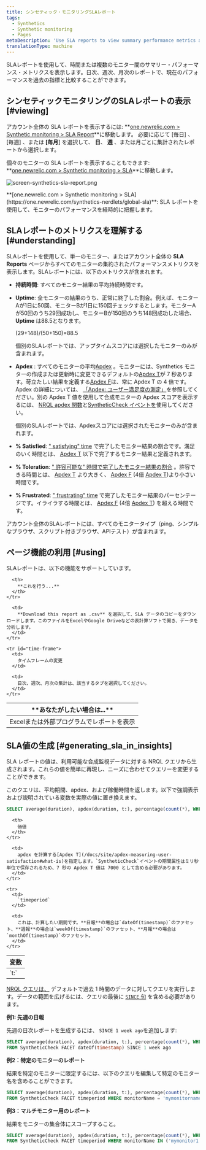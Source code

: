 ```yaml
---
title: シンセティック・モニタリングSLAレポート
tags:
  - Synthetics
  - Synthetic monitoring
  - Pages
metaDescription: 'Use SLA reports to view summary performance metrics across all your monitors, and to compare your current performance to historical metrics.'
translationType: machine
---
```



SLAレポートを使用して、時間または複数のモニター間のサマリー・パフォーマンス・メトリクスを表示します。日次、週次、月次のレポートで、現在のパフォーマンスを過去の指標と比較することができます。

## シンセティックモニタリングのSLAレポートの表示 [#viewing]

アカウント全体の SLA レポートを表示するには: **[one.newrelic.com > Synthetic monitoring > SLA Report](https://one.newrelic.com/synthetics-nerdlets/global-sla)**に移動します。 必要に応じて \[毎日] 、 \[毎週] 、または **\[毎月**] を選択して、 **日**、 **週** 、または月ごとに集計されたレポートから選択します。

個々のモニターの SLA レポートを表示することもできます: **[one.newrelic.com > Synthetic monitoring > SLA](https://one.newrelic.com/synthetics-nerdlets/global-sla)**に移動します。

<img
  title="screen-synthetics-sla-report.png"
  alt="screen-synthetics-sla-report.png"
  src={syntheticSLAReport}
/>

<figcaption>
  **[one.newrelic.com > Synthetic monitoring > SLA](https://one.newrelic.com/synthetics-nerdlets/global-sla)**: SLA レポートを使用して、モニターのパフォーマンスを経時的に把握します。
</figcaption>

## SLAレポートのメトリクスを理解する [#understanding]

SLAレポートを使用して、単一のモニター、またはアカウント全体の **SLA Reports** ページからすべてのモニターの集約されたパフォーマンスメトリクスを表示します。SLAレポートには、以下のメトリクスが含まれます。

* **持続時間**: すべてのモニター結果の平均持続時間です。

* **Uptime**: 全モニターの結果のうち、正常に終了した割合。例えば、モニターAが1日に50回、モニターBが1日に150回チェックするとします。モニターAが50回のうち29回成功し、モニターBが150回のうち148回成功した場合、 **Uptime** は88.5となります。

  (29+148)/(50+150)=88.5

  個別のSLAレポートでは、アップタイムスコアには選択したモニターのみが含まれます。

* **Apdex** : すべてのモニターの平均[Apdex](/docs/apm/new-relic-apm/apdex/apdex-measuring-user-satisfaction) 。モニターには、Synthetics モニターの作成または更新時に変更できるデフォルトの[Apdex T](/docs/apm/new-relic-apm/getting-started/glossary#apdex_t)が 7 秒あります。苛立たしい結果を定義する[Apdex F](/docs/apm/new-relic-apm/getting-started/glossary#apdex_f)は、常に Apdex T の 4 倍です。Apdex の詳細については、 [「Apdex: ユーザー満足度の測定」](/docs/apm/new-relic-apm/apdex/apdex-measuring-user-satisfaction)を参照してください。別の Apdex T 値を使用して合成モニターの Apdex スコアを表示するには、 [NRQL apdex 関数](/docs/query-your-data/nrql-new-relic-query-language/get-started/nrql-syntax-clauses-functions/#func-apdex)と[SyntheticCheck イベントを](/attribute-dictionary/?event=SyntheticCheck)使用してください。

  個別のSLAレポートでは、Apdexスコアには選択されたモニターのみが含まれます。

* **% Satisfied**: [" satisfying" time](/docs/apm/new-relic-apm/apdex/apdex-measuring-user-satisfaction#bullet-satisfied) で完了したモニター結果の割合です。満足のいく時間とは、 [Apdex T](/docs/apm/new-relic-apm/getting-started/glossary#apdex_t) 以下で完了するモニター結果と定義されます。

* **% Toleration**: [" 許容可能な" 時間で完了したモニター結果の割合](/docs/apm/new-relic-apm/apdex/apdex-measuring-user-satisfaction#bullet-tolerating) 。許容できる時間とは、 [Apdex T](/docs/apm/new-relic-apm/getting-started/glossary#apdex_t) より大きく、 [Apdex F](/docs/apm/new-relic-apm/getting-started/glossary#apdex_f) (4倍 [Apdex T](/docs/apm/new-relic-apm/getting-started/glossary#apdex_t))より小さい時間です。

* **% Frustrated**: [" frustrating" time](/docs/apm/new-relic-apm/apdex/apdex-measuring-user-satisfaction#bullet-tolerating) で完了したモニター結果のパーセンテージです。イライラする時間とは、 [Apdex F](/docs/apm/new-relic-apm/getting-started/glossary#apdex_f) (4倍 [Apdex T](/docs/apm/new-relic-apm/getting-started/glossary#apdex_t)) を超える時間です。

アカウント全体のSLAレポートには、すべてのモニタータイプ（ping、シンプルなブラウザ、スクリプト付きブラウザ、APIテスト）が含まれます。

## ページ機能の利用 [#using]

SLAレポートは、以下の機能をサポートしています。

<table>
  <thead>
    <tr>
      <th width={200}>
        **あなたがしたい場合は...**
      </th>

      <th>
        **これを行う...**
      </th>
    </tr>
  </thead>

  <tbody>
    <tr id="download-report">
      <td>
        Excelまたは外部プログラムでレポートを表示
      </td>

      <td>
        **Download this report as .csv** を選択して、SLA データのコピーをダウンロードします。このファイルをExcelやGoogle Driveなどの表計算ソフトで開き、データを分析します。
      </td>
    </tr>

    <tr id="time-frame">
      <td>
        タイムフレームの変更
      </td>

      <td>
        日次、週次、月次の集計は、該当するタブを選択してください。
      </td>
    </tr>
  </tbody>
</table>

## SLA値の生成 [#generating_sla_in_insights]

SLA レポートの値は、利用可能な合成監視データに対する NRQL クエリから生成されます。これらの値を簡単に再現し、ニーズに合わせてクエリーを変更することができます。

このクエリは、平均期間、apdex、および稼働時間を返します。以下で強調表示および説明されている変数を実際の値に置き換えます。

```sql
SELECT average(duration), apdex(duration, t:), percentage(count(*), WHERE result='SUCCESS') FROM SyntheticCheck FACET timeperiod
```

<table>
  <thead>
    <tr>
      <th width={200}>
        変数
      </th>

      <th>
        価値
      </th>
    </tr>
  </thead>

  <tbody>
    <tr>
      <td>
        `t:`
      </td>

      <td>
        apdex を計算する[Apdex T](/docs/site/apdex-measuring-user-satisfaction#what-is)を指定します。`SyntheticCheck`イベントの期間属性はミリ秒単位で保存されるため、7 秒の Apdex T 値は 7000 として含める必要があります。
      </td>
    </tr>

    <tr>
      <td>
        `timeperiod`
      </td>

      <td>
        これは、計算したい期間です。**日報**の場合は`dateOf(timestamp)`のファセット、**週報**の場合は`weekOf(timestamp)`のファセット、**月報**の場合は`monthOf(timestamp)`のファセット。
      </td>
    </tr>
  </tbody>
</table>

[NRQL クエリは、](/docs/query-your-data/nrql-new-relic-query-language/get-started/introduction-nrql-new-relics-query-language) デフォルトで過去 1 時間のデータに対してクエリを実行します。データの範囲を広げるには、クエリの最後に [`SINCE` 句](/docs/insights/new-relic-insights/using-new-relic-query-language/nrql-reference#sel-since) を含める必要があります。

**例1: 先週の日報**

先週の日次レポートを生成するには、 `SINCE 1 week ago`を追加します:

```sql
SELECT average(duration), apdex(duration, t:), percentage(count(*), WHERE result='SUCCESS') 
FROM SyntheticCheck FACET dateOf(timestamp) SINCE 1 week ago
```

**例2：特定のモニターのレポート**

結果を特定のモニターに限定するには、以下のクエリを編集して特定のモニター名を含めることができます。

```sql
SELECT average(duration), apdex(duration, t:), percentage(count(*), WHERE result='SUCCESS') 
FROM SyntheticCheck FACET timeperiod WHERE monitorName = 'mymonitorname'
```

**例3：マルチモニター用のレポート**

結果をモニターの集合体にスコープすること。

```sql
SELECT average(duration), apdex(duration, t:), percentage(count(*), WHERE result='SUCCESS') 
FROM SyntheticCheck FACET timeperiod WHERE monitorName IN ('mymonitor1', 'mymonitor2', 'mymonitor3')
```